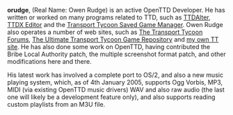 {{en/Archive/Community/Users/Infobox Developer|
realname=Owen Rudge|
birthyear=1987|
codingspec=OS/2 port; new music system|
currentstat=Semi-active|
website=www.owenrudge.net/|
}}
'''orudge''', (Real Name: Owen Rudge) is an active OpenTTD Developer. He has written or worked on many programs related to TTD, such as [http://www.owenrudge.net/TT/ttdalter TTDAlter], [http://www.owenrudge.net/TT/ttdxedit TTDX Editor] and the [http://www.owenrudge.net/TT/ttsgm Transport Tycoon Saved Game Manager]. Owen Rudge also operates a number of web sites, such as [http://www.tt-forums.net/ The Transport Tycoon Forums], [http://misc.owenrudge.net/ttgame/ The Ultimate Transport Tycoon Game Repository] and [http://www.owenrudge.net/TT/ my own TT site]. He has also done some work on OpenTTD, having contributed the Bribe Local Authority patch, the multiple screenshot format patch, and other modifications here and there.

His latest work has involved a complete port to OS/2, and also a new music playing system, which, as of 4th January 2005, supports Ogg Vorbis, MP3, MIDI (via existing OpenTTD music drivers) WAV and also raw audio (the last one will likely be a development feature only), and also supports reading custom playlists from an M3U file.